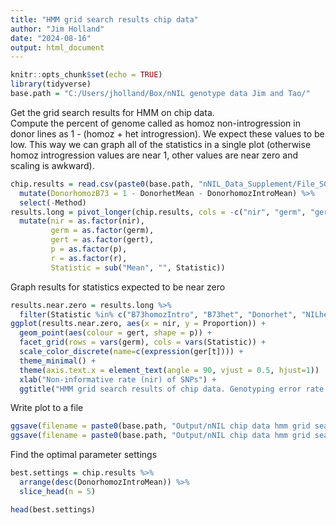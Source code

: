 ```yaml
---
title: "HMM grid search results chip data"
author: "Jim Holland"
date: "2024-08-16"
output: html_document
---
```


```r
knitr::opts_chunk$set(echo = TRUE)
library(tidyverse)
base.path = "C:/Users/jholland/Box/nNIL genotype data Jim and Tao/"
```


Get the grid search results for HMM on chip data.  
Compute the percent of genome called as homoz non-introgression in donor lines as 1 - (homoz + het introgression). We expect these values to be low. This way we can graph all of the statistics in a single plot (otherwise homoz introgression values are near 1, other values are near zero and scaling is awkward).
```r
chip.results = read.csv(paste0(base.path, "nNIL_Data_Supplement/File_S03.nNIL_chipdata_HMMgridSearchSummary.csv")) %>%
  mutate(DonorhomozB73 = 1 - DonorhetMean - DonorhomozIntroMean) %>%
  select(-Method) 
results.long = pivot_longer(chip.results, cols = -c("nir", "germ", "gert", "p", "r"), names_to = "Statistic", values_to = "Proportion") %>%
  mutate(nir = as.factor(nir),
         germ = as.factor(germ),
         gert = as.factor(gert),
         p = as.factor(p),
         r = as.factor(r),
         Statistic = sub("Mean", "", Statistic))
```


Graph results for statistics expected to be near zero
```r
results.near.zero = results.long %>%
  filter(Statistic %in% c("B73homozIntro", "B73het", "Donorhet", "NILhet", "NILhomozIntro", "PercNILsNoIntro", "DonorhomozB73"))
ggplot(results.near.zero, aes(x = nir, y = Proportion)) +
  geom_point(aes(colour = gert, shape = p)) +
  facet_grid(rows = vars(germ), cols = vars(Statistic)) +
  scale_color_discrete(name=c(expression(ger[t]))) +
  theme_minimal() +
  theme(axis.text.x = element_text(angle = 90, vjust = 0.5, hjust=1))  + 
  xlab("Non-informative rate (nir) of SNPs") +
  ggtitle("HMM grid search results of chip data. Genotyping error rate on homozygotes in rows") 
```
Write plot to a file
```r
ggsave(filename = paste0(base.path, "Output/nNIL chip data hmm grid search results.tiff"), width = 10, height = 8, units = "in", dpi = 300, bg = "white")
ggsave(filename = paste0(base.path, "Output/nNIL chip data hmm grid search results.png"), width = 10, height = 8, units = "in", dpi = 300, bg = "white")

```

Find the optimal parameter settings
```r
best.settings = chip.results %>%
  arrange(desc(DonorhomozIntroMean)) %>%
  slice_head(n = 5)

head(best.settings)
```

